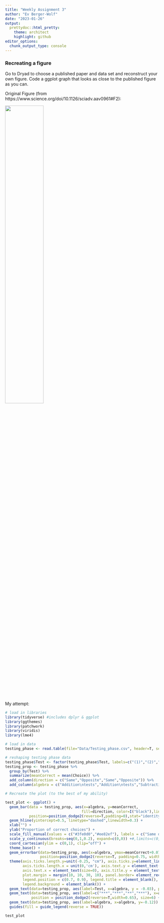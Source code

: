 ```yaml
---
title: "Weekly Assignment 3"
author: "Ev Berger-Wolf"
date: "2023-01-26"
output: 
  prettydoc::html_pretty:
    theme: architect
    highlight: github
editor_options: 
  chunk_output_type: console
---
```


### Recreating a figure

Go to Dryad to choose a published paper and data set and reconstruct your own figure. Code a ggplot graph that looks as close to the published figure as you can.

Original Figure (from https://www.science.org/doi/10.1126/sciadv.aav0961#F2):

![](/Users/ev/Desktop/Middlebury/Classes/Senior/ReproducibleBio/Images/beeDataFigure.jpeg){width=50%}  
My attempt:

```r
# load in libraries
library(tidyverse) #includes dplyr & ggplot
library(ggthemes)
library(patchwork)
library(viridis)
library(lme4)
```

```r
# load in data
testing_phase <- read.table(file="Data/Testing_phase.csv", header=T, sep=",")

# reshaping testing phase data
testing_phase$Test <- factor(testing_phase$Test, labels=c("(1)","(2)","(3)","(4)"))
testing_prop <- testing_phase %>%
  group_by(Test) %>%
  summarize(meanCorrect = mean(Choice)) %>%
  add_column(direction = c("Same","Opposite","Same","Opposite")) %>%
  add_column(algebra = c("Addition\ntests","Addition\ntests","Subtraction\ntests","Subtraction\ntests"))
```

```r
# Recreate the plot (to the best of my ability)

test_plot <- ggplot() +
  geom_bar(data = testing_prop, aes(x=algebra, y=meanCorrect, 
                                   fill=direction, color=I("black"),linewidth=I(0.3)),
           position=position_dodge2(reverse=T,padding=0),stat="identity", width=.6) +
  geom_hline(yintercept=0.5, linetype="dashed",linewidth=0.3) +
  xlab("") +
  ylab("Proportion of correct choices") +
  scale_fill_manual(values = c("#3fe0d0","#ee82ef"), labels = c("Same direction","Opposite direction")) +
  scale_y_continuous(breaks=seq(0,1,0.2), expand=c(0,0)) +#,limits=c(0,1), expand = c(0,0)) +
  coord_cartesian(ylim = c(0,1), clip="off") +
  theme_base() +
  geom_errorbar(data=testing_prop, aes(x=algebra, ymax=meanCorrect+0.075, ymin=meanCorrect-.075),
                position=position_dodge2(reverse=T, padding=0.75, width=1), width=0.6, linewidth=0.3) +
  theme(axis.ticks.length.y=unit(-0.25, "cm"), axis.ticks.y=element_line(linewidth=0.3), 
        axis.ticks.length.x = unit(0,'cm'), axis.text.y = element_text(size=12),
        axis.text.x = element_text(size=0), axis.title.y = element_text(size=12), 
        plot.margin = margin(10, 10, 30, 10), panel.border= element_rect(linewidth=0.3,fill=NA), 
        legend.position = c(0.7, 0.9), legend.title = element_blank(), legend.text=element_text(size=10),
        legend.background = element_blank()) +
  geom_text(data=testing_prop, aes(label=Test, x=algebra, y = -0.03), position = position_dodge2(reverse=T,width=0.65)) +
  geom_text(data=testing_prop, aes(label=c("***","***","**","***"), x=algebra, y = meanCorrect+0.1), 
            position = position_dodge2(reverse=T,width=0.65), size=6) +
  geom_text(data=testing_prop, aes(label=algebra, x=algebra, y=-0.12)) +
  guides(fill = guide_legend(reverse = TRUE)) 

test_plot 


```

